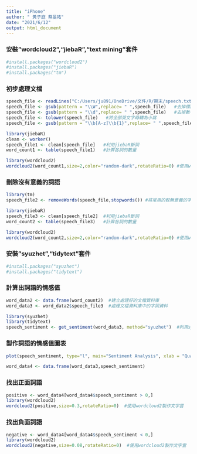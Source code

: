 ---
title: "iPhone"
author: " 黃子庭 蔡旻祐"
date: "2021/6/12"
output: html_document
---

### 安裝"wordcloud2","jiebaR","text mining"套件
```{r}
#install.packages("wordcloud2")
#install.packages("jiebaR")
#install.packages("tm")
```

### 初步處理文檔
```{r}
speech_file <- readLines("C:/Users/ju891/OneDrive/文件/R/期末/speech.txt") #一列一列讀入文字檔
speech_file <- gsub(pattern = "\\W",replace= " ",speech_file)   #去掉標點符號
speech_file <- gsub(pattern = "\\d",replace= " ",speech_file)   #去掉數字
speech_file <- tolower(speech_file)   #將全部英文字母轉為小寫
speech_file <- gsub(pattern = "\\b[A-z]\\b{1}",replace= " ",speech_file) #去掉單一字母的字詞

library(jiebaR)
clean <- worker() 
speech_file1 <- clean[speech_file]   #利用jiebaR斷詞
word_count1 <- table(speech_file1)   #計算各詞的數量

library(wordcloud2)
wordcloud2(word_count1,size=2,color="random-dark",rotateRatio=0) #使用wordcloud2製作文字雲
```

### 刪除沒有意義的詞語
```{r}
library(tm)
speech_file2 <- removeWords(speech_file,stopwords()) #將常用的較無意義的字詞刪除

library(jiebaR)
speech_file3 <- clean[speech_file2]  #利用jiebaR斷詞
word_count2 <- table(speech_file3)   #計算各詞的數量

library(wordcloud2)
wordcloud2(word_count2,size=2,color="random-dark",rotateRatio=0) #使用wordcloud2製作文字雲
```

### 安裝"syuzhet","tidytext"套件
```{r}
#install.packages("syuzhet")
#install.packages("tidytext")
```

### 計算出詞語的情感值
```{r}
word_data2 <- data.frame(word_count2)  #建立處理好的文檔資料庫
word_data3 <- word_data2$speech_file3  #處理文檔資料庫中的字詞資料

library(syuzhet)
library(tidytext)
speech_sentiment <- get_sentiment(word_data3, method="syuzhet")  #利用syuzhet取得各詞的情感值
```

### 製作詞語的情感值圖表
```{r}
plot(speech_sentiment, type="l", main="Sentiment Analysis", xlab = "Quantity of Words", ylab= "Emotional Valence")
```

```{r}
word_data4 <- data.frame(word_data3,speech_sentiment)
```

### 找出正面詞語
```{r}
positive <- word_data4[word_data4$speech_sentiment > 0,]
library(wordcloud2)
wordcloud2(positive,size=0.3,rotateRatio=0)  #使用wordcloud2製作文字雲
```

### 找出負面詞語
```{r}
negative <- word_data4[word_data4$speech_sentiment < 0,]
library(wordcloud2)
wordcloud2(negative,size=0.08,rotateRatio=0)  #使用wordcloud2製作文字雲
```
